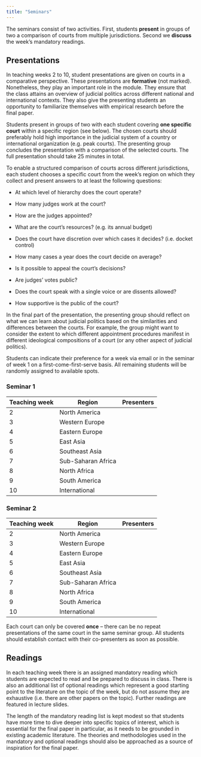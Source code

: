```yaml
---
title: "Seminars"
---
```


The seminars consist of two activities. First, students **present** in groups of two a comparison of courts from multiple jurisdictions. Second we **discuss** the week's mandatory readings.

## Presentations

In teaching weeks 2 to 10, student presentations are given on courts in a comparative perspective. These presentations are **formative** (not marked). Nonetheless, they play an important role in the module. They ensure that the class attains an overview of judicial politics across different national and international contexts. They also give the presenting students an opportunity to familiarize themselves with empirical research before the final paper.

Students present in groups of two with each student covering **one specific court** within a specific region (see below). The chosen courts should preferably hold high importance in the judicial system of a country or international organization (e.g. peak courts). The presenting group concludes the presentation with a comparison of the selected courts. The full presentation should take 25 minutes in total.

To enable a structured comparison of courts across different jurisdictions, each student chooses a specific court from the week's region on which they collect and present answers to at least the following questions:

-   At which level of hierarchy does the court operate?

-   How many judges work at the court?

-   How are the judges appointed?

-   What are the court's resources? (e.g. its annual budget)

-   Does the court have discretion over which cases it decides? (i.e. docket control)

-   How many cases a year does the court decide on average?

-   Is it possible to appeal the court's decisions?

-   Are judges' votes public?

-   Does the court speak with a single voice or are dissents allowed?

-   How supportive is the public of the court?

In the final part of the presentation, the presenting group should reflect on what we can learn about judicial politics based on the similarities and differences between the courts. For example, the group might want to consider the extent to which different appointment procedures manifest in different ideological compositions of a court (or any other aspect of judicial politics).

Students can indicate their preference for a week via email or in the seminar of week 1 on a first-come-first-serve basis. All remaining students will be randomly assigned to available spots.

::: panel-tabset
### Seminar 1

| Teaching week | Region             | Presenters |
|---------------|--------------------|------------|
| 2             | North America      |            |
| 3             | Western Europe     |            |
| 4             | Eastern Europe     |            |
| 5             | East Asia          |            |
| 6             | Southeast Asia     |            |
| 7             | Sub-Saharan Africa |            |
| 8             | North Africa       |            |
| 9             | South America      |            |
| 10            | International      |            |

### Seminar 2

| Teaching week | Region             | Presenters |
|---------------|--------------------|------------|
| 2             | North America      |            |
| 3             | Western Europe     |            |
| 4             | Eastern Europe     |            |
| 5             | East Asia          |            |
| 6             | Southeast Asia     |            |
| 7             | Sub-Saharan Africa |            |
| 8             | North Africa       |            |
| 9             | South America      |            |
| 10            | International      |            |
:::

Each court can only be covered **once** – there can be no repeat presentations of the same court in the same seminar group. All students should establish contact with their co-presenters as soon as possible.

## Readings

In each teaching week there is an assigned mandatory reading which students are expected to read and be prepared to discuss in class. There is also an additional list of optional readings which represent a good starting point to the literature on the topic of the week, but do not assume they are exhaustive (i.e. there are other papers on the topic). Further readings are featured in lecture slides.

The length of the mandatory reading list is kept modest so that students have more time to dive deeper into specific topics of interest, which is essential for the final paper in particular, as it needs to be grounded in existing academic literature. The theories and methodologies used in the mandatory and optional readings should also be approached as a source of inspiration for the final paper.
